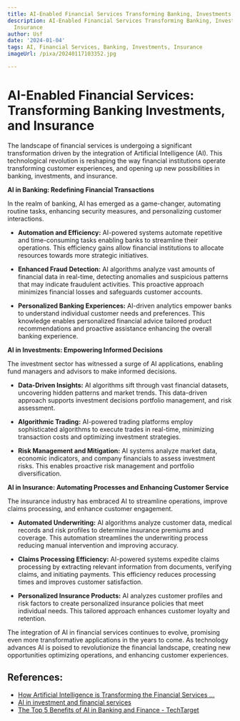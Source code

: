 ```yaml
---
title: AI-Enabled Financial Services Transforming Banking, Investments, and Insurance
description: AI-Enabled Financial Services Transforming Banking, Investments, and
  Insurance
author: Usf
date: '2024-01-04'
tags: AI, Financial Services, Banking, Investments, Insurance
imageUrl: /pixa/20240117103352.jpg

---
```

# AI-Enabled Financial Services: Transforming  Banking Investments, and Insurance

The  landscape of financial services is undergoing a significant transformation driven by the integration of  Artificial  Intelligence (AI). This technological revolution is  reshaping the way financial institutions operate transforming customer experiences, and opening up new possibilities in banking,  investments, and  insurance.

**AI in Banking: Redefining Financial Transactions**

In the realm of banking,  AI has  emerged as a game-changer, automating routine tasks, enhancing security measures, and personalizing customer interactions.

- **Automation and Efficiency:** AI-powered systems automate repetitive and time-consuming tasks enabling banks to streamline their operations. This efficiency gains allow financial institutions  to allocate resources towards more strategic initiatives.

- **Enhanced Fraud Detection:** AI algorithms analyze vast amounts of financial data in real-time, detecting anomalies and suspicious patterns that may indicate fraudulent activities. This  proactive approach minimizes financial losses and safeguards customer accounts.

- **Personalized Banking Experiences:** AI-driven  analytics empower banks  to understand individual customer needs and preferences. This knowledge enables personalized financial advice tailored product recommendations and proactive assistance enhancing the overall banking experience.

**AI in Investments: Empowering Informed Decisions**

The investment sector has witnessed a surge of  AI  applications, enabling fund managers and advisors to make informed decisions.

- **Data-Driven Insights:** AI algorithms sift through vast financial datasets, uncovering hidden patterns  and market trends. This data-driven  approach supports investment  decisions portfolio management, and risk assessment.

- **Algorithmic Trading:** AI-powered trading platforms employ sophisticated algorithms to execute trades in  real-time, minimizing transaction costs and  optimizing investment strategies.

- **Risk Management and Mitigation:**  AI systems analyze market  data, economic indicators, and company financials to assess investment risks. This enables proactive risk management and portfolio diversification.

**AI in Insurance: Automating Processes  and Enhancing Customer  Service**

The insurance industry has embraced AI to  streamline operations, improve claims processing, and enhance customer engagement.

- **Automated Underwriting:** AI algorithms analyze customer data, medical records and  risk profiles to  determine insurance premiums and coverage. This automation streamlines the underwriting process reducing manual intervention and improving accuracy.

- **Claims Processing Efficiency:** AI-powered  systems expedite claims processing by extracting relevant information from documents, verifying claims,  and initiating payments. This efficiency reduces processing times and improves  customer satisfaction.

- **Personalized Insurance Products:**  AI analyzes customer profiles and risk factors to create personalized insurance policies that  meet  individual needs. This tailored approach enhances customer loyalty and retention.

The  integration of  AI  in  financial services continues to evolve, promising even more transformative applications in the years to come. As technology advances AI is poised  to revolutionize the financial landscape, creating  new opportunities optimizing operations, and enhancing  customer experiences.

## References:
- [How Artificial Intelligence is Transforming the Financial Services ...](https://www.deloitte.com/ng/en/services/risk-advisory/services/how-artificial-intelligence-is-transforming-the-financial-services-industry.html)
- [AI in investment and financial services](https://www.ft.com/content/da0f4df3-72bd-481d-a3c1-222a406e7ba2)
- [The Top 5 Benefits of AI in Banking and Finance - TechTarget](https://www.techtarget.com/searchenterpriseai/feature/AI-in-banking-industry-brings-operational-improvements)
